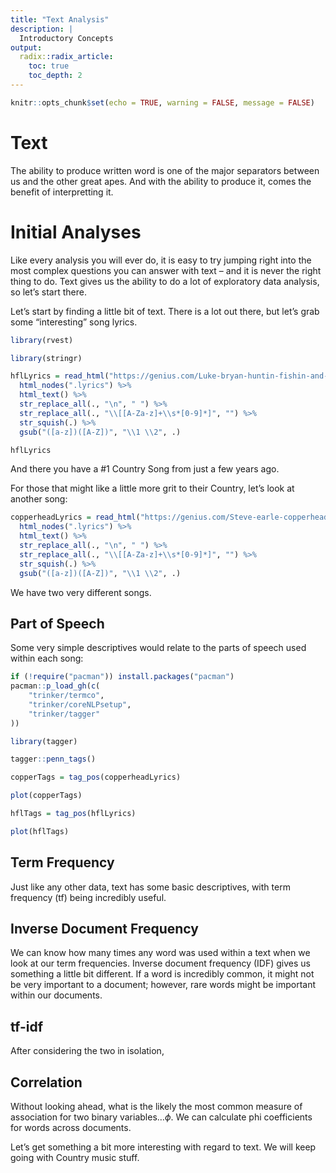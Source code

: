 ```yaml
---
title: "Text Analysis"
description: |
  Introductory Concepts
output:
  radix::radix_article:
    toc: true
    toc_depth: 2
---
```


```r
knitr::opts_chunk$set(echo = TRUE, warning = FALSE, message = FALSE)
```

# Text

The ability to produce written word is one of the major separators between us and the other great apes. And with the ability to produce it, comes the benefit of interpretting it.



# Initial Analyses

Like every analysis you will ever do, it is easy to try jumping right into the most complex questions you can answer with text -- and it is never the right thing to do. Text gives us the ability to do a lot of exploratory data analysis, so let's start there.

Let's start by finding a little bit of text. There is a lot out there, but let's grab some "interesting" song lyrics. 

```r
library(rvest)

library(stringr)

hflLyrics = read_html("https://genius.com/Luke-bryan-huntin-fishin-and-lovin-every-day-lyrics") %>% 
  html_nodes(".lyrics") %>% 
  html_text() %>% 
  str_replace_all(., "\n", " ") %>% 
  str_replace_all(., "\\[[A-Za-z]+\\s*[0-9]*]", "") %>% 
  str_squish(.) %>% 
  gsub("([a-z])([A-Z])", "\\1 \\2", .)

hflLyrics
```

And there you have a #1 Country Song from just a few years ago.

For those that might like a little more grit to their Country, let's look at another song:

```r
copperheadLyrics = read_html("https://genius.com/Steve-earle-copperhead-road-lyrics") %>% 
  html_nodes(".lyrics") %>% 
  html_text() %>% 
  str_replace_all(., "\n", " ") %>% 
  str_replace_all(., "\\[[A-Za-z]+\\s*[0-9]*]", "") %>% 
  str_squish(.) %>% 
  gsub("([a-z])([A-Z])", "\\1 \\2", .)
```

We have two very different songs.

## Part of Speech

Some very simple descriptives would relate to the parts of speech used within each song:

```r

if (!require("pacman")) install.packages("pacman")
pacman::p_load_gh(c(
    "trinker/termco", 
    "trinker/coreNLPsetup",        
    "trinker/tagger"
))

library(tagger)

tagger::penn_tags()

copperTags = tag_pos(copperheadLyrics)

plot(copperTags)

hflTags = tag_pos(hflLyrics)

plot(hflTags)
```

## Term Frequency

Just like any other data, text has some basic descriptives, with term frequency (tf) being incredibly useful.

## Inverse Document Frequency

We can know how many times any word was used within a text when we look at our term frequencies. Inverse document frequency (IDF) gives us something a little bit different. If a word is incredibly common, it might not be very important to a document; however, rare words might be important within our documents.

## tf-idf

After considering the two in isolation, 

## Correlation

Without looking ahead, what is the likely the most common measure of association for two binary variables...$\phi$. We can calculate phi coefficients for words across documents.

Let's get something a bit more interesting with regard to text. We will keep going with Country music stuff.
